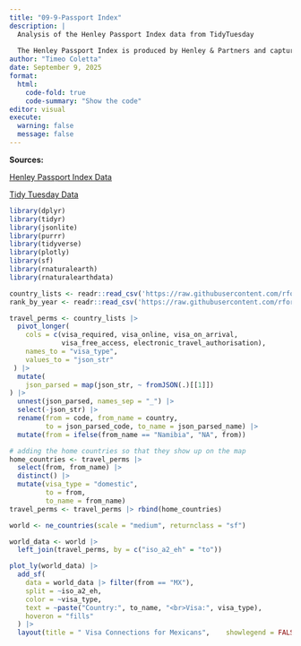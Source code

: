 ```yaml
---
title: "09-9-Passport Index"
description: |
  Analysis of the Henley Passport Index data from TidyTuesday
  
  The Henley Passport Index is produced by Henley & Partners and captures the number of countries to which travelers in possession of each passport in the world may enter visa free.
author: "Timeo Coletta"
date: September 9, 2025
format: 
  html:
    code-fold: true
    code-summary: "Show the code"
editor: visual
execute:
  warning: false
  message: false
---
```


**Sources:**

<a href = "https://www.henleyglobal.com/passport-index/about" target = "_blank" > Henley Passport Index Data </a>

<a href = "https://github.com/rfordatascience/tidytuesday/tree/main/data/2025/2025-09-09" target = "_blank" > Tidy Tuesday Data</a>

```r
library(dplyr)
library(tidyr)
library(jsonlite)
library(purrr)
library(tidyverse)
library(plotly)
library(sf)
library(rnaturalearth)
library(rnaturalearthdata)

country_lists <- readr::read_csv('https://raw.githubusercontent.com/rfordatascience/tidytuesday/main/data/2025/2025-09-09/country_lists.csv')
rank_by_year <- readr::read_csv('https://raw.githubusercontent.com/rfordatascience/tidytuesday/main/data/2025/2025-09-09/rank_by_year.csv')
```

```r
travel_perms <- country_lists |> 
  pivot_longer(
    cols = c(visa_required, visa_online, visa_on_arrival, 
             visa_free_access, electronic_travel_authorisation),
    names_to = "visa_type",
    values_to = "json_str"
 ) |> 
  mutate(
    json_parsed = map(json_str, ~ fromJSON(.)[[1]])
) |> 
  unnest(json_parsed, names_sep = "_") |> 
  select(-json_str) |> 
  rename(from = code, from_name = country,
         to = json_parsed_code, to_name = json_parsed_name) |> 
  mutate(from = ifelse(from_name == "Namibia", "NA", from)) 

# adding the home countries so that they show up on the map
home_countries <- travel_perms |> 
  select(from, from_name) |> 
  distinct() |> 
  mutate(visa_type = "domestic",
         to = from,
         to_name = from_name)
travel_perms <- travel_perms |> rbind(home_countries)

world <- ne_countries(scale = "medium", returnclass = "sf")

world_data <- world |> 
  left_join(travel_perms, by = c("iso_a2_eh" = "to"))

```

```r
plot_ly(world_data) |> 
  add_sf(
    data = world_data |> filter(from == "MX"),
    split = ~iso_a2_eh,
    color = ~visa_type,
    text = ~paste("Country:", to_name, "<br>Visa:", visa_type),
    hoveron = "fills"
  ) |> 
  layout(title = " Visa Connections for Mexicans",    showlegend = FALSE)
```

```         
```
